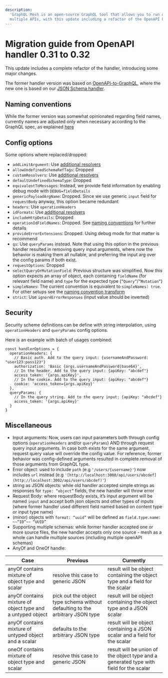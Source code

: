 ```yaml
---
description:
  'GraphQL Mesh is an open-source GraphQL tool that allows you to run queries and mutations against
  multiple APIs, with this update including a refactor of the OpenAPI handler. #GrapQL #Mesh'
---
```



# Migration guide from OpenAPI handler 0.31 to 0.32

This update includes a complete refactor of the handler, introducing some major changes.

The former handler version was based on
[OpenAPI-to-GraphQL](https://developer.ibm.com/open/projects/openapi-to-graphql), where the new one
is based on our [JSON Schema handler](/docs/handlers/json-schema).

## Naming conventions

While the former version was somewhat opinionated regarding field names, currently names are
adjusted only when necessary according to the GraphQL spec, as explained
[here](/docs/handlers/openapi#naming-convention)

## Config options

Some options where replaced/dropped:

- `addLimitArgument`: Use [additional resolvers](/docs/transforms/resolvers-composition)
- `allowUndefinedSchemaRefTags`: Dropped
- `customResolvers`: Use [additional resolvers](/docs/transforms/resolvers-composition)
- `defaultUndefinedSchemaType`: Dropped
- `equivalentToMessages`: Instead, we provide field information by enabling debug mode with
  `DEBUG=fieldDetails`
- `genericPayloadArgName`: Dropped. Since we use generic `input` field for `requestBody` anyway,
  this option became redundant
- `headers`: Use `operationHeaders`
- `idFormats`: Use [additional resolvers](/docs/transforms/resolvers-composition)
- `includeHttpDetails`: Dropped
- `operationIdFieldNames`: Dropped. See
  [naming conventions](/docs/handlers/openapi#naming-convention) for further details
- `provideErrorExtensions`: Dropped. Using debug mode for that matter is recommend
- `qs`: Use `queryParams` instead. Note that using this option in the previous handler resulted in
  removing query input arguments, where now the behavior is making them all nullable, and preferring
  the input arg over the config params if both exist.
- `requestOptions`: Dropped
- `selectQueryOrMutationField`: Previous structure was simplified. Now this option expects an array
  of object, each containing `fieldName` (for relevant field name) and `type` for the expected type
  (`”Query”`/`”Mutation”`)
- `simpleNames`: The current convention is equivalent to `simpleNames: true`. For other setups see
  the [naming convention transform](https://www.graphql-mesh.com/docs/transforms/naming-convention)
- `strict`: Use `ignoreErrorResponses` (input value should be inverted)

## Security

Security scheme definitions can be define with string interpolation, using `operationHeaders` and
`queryParams` config options.

Here is an example with batch of usages combined:

```tsx
const handlerOptions = {
  operationHeaders: {
    // Basic auth. Add to the query input: {usernameAndPassword: "user123:pass123"}
    authorization: 'Basic {args.usernameAndPassword|base64}',
    // In the header. Add to the query input: {apiKey: "abcdef"}
    access_token: '{args.apiKey}',
    // In the cookie. Add to the query input: {apiKey: "abcdef"}
    cookie: 'access_token={args.apiKey}'
  },
  queryParams: {
    // In the query string. Add to the query input: {apiKey: "abcdef"}
    access_token: '{args.apiKey}'
  }
}
```

## Miscellaneous

- Input arguments: Now, users can input parameters both through config options (`operationHeaders`
  and/or `queryParams`) AND through request query input arguments. In case both exists for the same
  argument, request query value will override the config value. For reference, former behavior was
  config-defined arguments resulted in complete removal of those arguments from GraphQL type.
- Error object: used to include `path` (e.g `'/users/{username}'`) now includes `url` instead (e.g
  `'[http://localhost:3000/api/users/abcdef](http://localhost:3002/api/users/abcdef)'`)
- string as JSON objects: while old handler accepted simple strings as responses for
  `type: “object”` fields, the new handler will throw error
- Request Body: where requestBody exists, it’s input argument will be named `input` and accept both
  json objects and other types of inputs (where former handler used different field named based on
  content type or input type name)
- (minor) objects with `format: “uuid”` will be defined as `field.type.name: ~~“ID”~~ “UUID”`
- Supporting multiple schemas: while former handler accepted one or more source files, the new
  handler accepts only one source - mesh as a whole can handle multiple sources (including multiple
  openAPI schemas)
- AnyOf and OneOf handle:

| Case                                                       | Previous                                                                      | Currently                                                                              |
| ---------------------------------------------------------- | ----------------------------------------------------------------------------- | -------------------------------------------------------------------------------------- |
| anyOf contains mixture of object type and scalar           | resolve this case to generic JSON                                             | result will be object containing the object type and a field for the scalar            |
| anyOf contains mixture of object type and a untyped object | pick out the object type schema without defaulting to the arbitrary JSON type | result will be object containing the object type and a JSON scalar                     |
| anyOf contains mixture of untyped object and a scalar      | defaults to the arbitrary JSON type                                           | result will be object containing a JSON scalar and a field for the scalar              |
| oneOf contains mixture of object type and scalar           | resolve this case to generic JSON                                             | result will be union of the object type and a generated type with field for the scalar |
